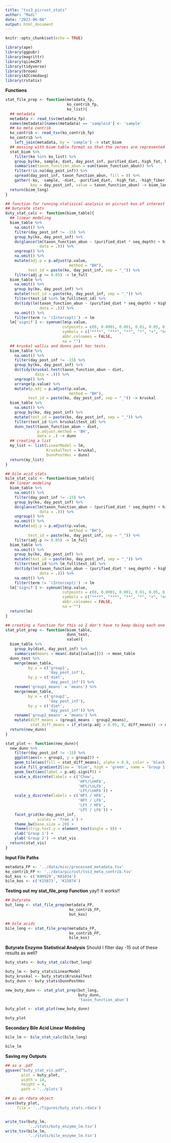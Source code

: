 ```yaml
---
title: "tss3_picrust_stats"
author: "Madi"
date: "2023-06-08"
output: html_document
---
```


```r
knitr::opts_chunk$set(echo = TRUE)
```

```r
library(ape)
library(ggpubr)
library(magrittr)
library(qiime2R)
library(tidyverse)
library(broom)
library(AICcmodavg)
library(rstatix)
```

**Functions**
```r
stat_file_prep <- function(metadata_fp,
                           ko_contrib_fp,
                           ko_list){
  ## metadata
  metadata <- read_tsv(metadata_fp)
  names(metadata)[names(metadata) == 'sampleid'] <- 'sample'
  ## ko meta contrib 
  ko_contrib <- read_tsv(ko_contrib_fp)
  ko_contrib %>% 
    left_join(metadata, by = 'sample') -> stat_biom
  ## messing with biom table format so that the zeroes are represented
  stat_biom %>% 
    filter(ko %in% ko_list) %>% 
    group_by(ko, sample, diet, day_post_inf, purified_diet, high_fat, high_fiber, mouse_id, seq_depth) %>% 
    summarise(taxon_function_abun = sum(taxon_function_abun)) %>% 
    filter(!is.na(day_post_inf)) %>% 
    spread(day_post_inf, taxon_function_abun, fill = 0) %>% 
    gather(-ko, -sample, -diet, -purified_diet, -high_fat, -high_fiber, -mouse_id, -seq_depth,
           key = day_post_inf, value = taxon_function_abun) -> biom_long
  return(biom_long)
}

## function for running statisical analysis on picrust kos of interest 
## butyrate stats
buty_stat_calc <- function(biom_table){
  ## linear modeling
  biom_table %>% 
    na.omit() %>% 
    filter(day_post_inf != -15) %>% 
    group_by(ko, day_post_inf) %>% 
    do(glance(lm(taxon_function_abun ~ (purified_diet * seq_depth) + high_fat * high_fiber,
               data = .))) %>% 
    ungroup() %>% 
    na.omit() %>% 
    mutate(adj.p = p.adjust(p.value, 
                            method = "BH"),
          test_id = paste(ko, day_post_inf, sep = "_")) %>% 
    filter(adj.p <= 0.05) -> lm_full
  biom_table %>% 
    na.omit() %>% 
    group_by(ko, day_post_inf) %>% 
    mutate(test_id = paste(ko, day_post_inf, sep = "_")) %>% 
    filter(test_id %in% lm_full$test_id) %>% 
    do(tidy(lm(taxon_function_abun ~ (purified_diet * seq_depth) + high_fat * high_fiber,
               data = .))) %>%
    na.omit() %>% 
    filter(term != '(Intercept)') -> lm
  lm['signif'] <- symnum(lm$p.value,
                         cutpoints = c(0, 0.0001, 0.001, 0.01, 0.05, 0.1, 1),
                         symbols = c("****", "***", "**", "*", "+", "ns"),
                         abbr.colnames = FALSE,
                         na = "")
  ## kruskal wallis and dunns post hoc tests
  biom_table %>% 
    na.omit() %>% 
    filter(day_post_inf != -15) %>% 
    group_by(ko, day_post_inf) %>% 
    do(tidy(kruskal.test(taxon_function_abun ~ diet,
             data = .))) %>% 
    ungroup() %>% 
    arrange(p.value) %>% 
    mutate(p.adj = p.adjust(p.value,
                            method = "BH"),
          test_id = paste(ko, day_post_inf, sep = "_")) -> kruskal
  biom_table %>% 
    na.omit() %>% 
    group_by(ko, day_post_inf) %>% 
    mutate(test_id = paste(ko, day_post_inf, sep = "_")) %>% 
    filter(test_id %in% kruskal$test_id) %>% 
    dunn_test(taxon_function_abun ~ diet,
              p.adjust.method = 'BH',
              data = .) -> dunn
  ## creating a list 
  my_list <- list(LinearModel = lm,
                  KruskalTest = kruskal,
                  DunnPostHoc = dunn)
  return(my_list)
}

## bile acid stats
bile_stat_calc <- function(biom_table){
  ## linear modeling
  biom_table %>% 
    na.omit() %>% 
    filter(day_post_inf != -15) %>% 
    group_by(ko, day_post_inf) %>% 
    do(glance(lm(taxon_function_abun ~ (purified_diet * seq_depth) + high_fat * high_fiber,
               data = .))) %>% 
    ungroup() %>% 
    na.omit() %>% 
    mutate(adj.p = p.adjust(p.value, 
                            method = "BH"),
          test_id = paste(ko, day_post_inf, sep = "_")) %>% 
    filter(adj.p <= 0.05) -> lm_full
  biom_table %>% 
    na.omit() %>% 
    group_by(ko, day_post_inf) %>% 
    mutate(test_id = paste(ko, day_post_inf, sep = "_")) %>% 
    filter(test_id %in% lm_full$test_id) %>% 
    do(tidy(lm(taxon_function_abun ~ (purified_diet * seq_depth) + high_fat * high_fiber,
               data = .))) %>%
    na.omit() %>% 
    filter(term != '(Intercept)') -> lm
  lm['signif'] <- symnum(lm$p.value,
                         cutpoints = c(0, 0.0001, 0.001, 0.01, 0.05, 0.1, 1),
                         symbols = c("****", "***", "**", "*", "+", "ns"),
                         abbr.colnames = FALSE,
                         na = "")
  return(lm)
}

## creating a function for this so I don't have to keep doing each one by hand 
stat_plot_prep <- function(biom_table,
                           dunn_test,
                           value){
  biom_table %>% 
    group_by(diet, day_post_inf) %>% 
    summarise(means = mean(.data[[value]])) -> mean_table
  dunn_test %>% 
    merge(mean_table, 
          by.x = c('group1',
                   'day_post_inf'),
          by.y = c('diet',
                   'day_post_inf')) %>% 
    rename('group1_means' = 'means') %>% 
    merge(mean_table,
          by.x = c('group2',
                   'day_post_inf'),
          by.y = c('diet',
                   'day_post_inf')) %>% 
    rename('group2_means' = 'means') %>% 
    mutate(diff_means = (group1_means - group2_means),
           stat_diff_means = if_else(p.adj > 0.05, 0, diff_means)) -> new_dunn
  return(new_dunn)
}

stat_plot <- function(new_dunn){
  new_dunn %>% 
    filter(day_post_inf != -15) %>%
    ggplot(aes(x = group1, y = group2)) +
    geom_tile(aes(fill = stat_diff_means), alpha = 0.8, color = 'black') +
    scale_fill_gradient2(low = 'blue', high = 'green', name = 'Group 1 -\nGroup 2') +
    geom_text(aes(label = p.adj.signif)) +
    scale_x_discrete(labels = c('Chow',
                                'HFt/\nHFb',
                                'HFt/\nLFb',
                                'LFt/\nHFb')) +
    scale_y_discrete(labels = c('HFt / HFb',
                                'HFt / LFb',
                                'LFt / HFb',
                                'LFt / LFb')) +
    facet_grid(ko~day_post_inf,
              scales = 'free_x') +
    theme_bw(base_size = 20) +
    theme(strip.text.y = element_text(angle = 0)) +
    xlab('Group 1') +
    ylab('Group 2') -> stat_vis
  return(stat_vis)
}

```

**Input File Paths**
```r
metadata_FP <- '../data/misc/processed_metadata.tsv'
ko_contrib_FP <- '../data/picrust/tss3_meta_contrib.tsv'
but_kos <- c('K00929','K01034')
bile_kos <- c('K15873', 'K15874')
```

**Testing out my stat_file_prep Function**
yay!! it works!! 
```r
## butyrate 
but_long <- stat_file_prep(metadata_FP,
                            ko_contrib_FP,
                            but_kos)

## bile acids 
bile_long <- stat_file_prep(metadata_FP,
                            ko_contrib_FP,
                            bile_kos)
```

**Butyrate Enzyme Statistical Analysis**
Should I filter day -15 out of these results as well? 
```r
buty_stats <- buty_stat_calc(but_long)

buty_lm <- buty_stats$LinearModel
buty_kruskal <- buty_stats$KruskalTest
buty_dunn <- buty_stats$DunnPostHoc

new_buty_dunn <- stat_plot_prep(but_long,
                                buty_dunn, 
                                'taxon_function_abun')

buty_plot <- stat_plot(new_buty_dunn)

buty_plot
```

**Secondary Bile Acid Linear Modeling**
```r
bile_lm <- bile_stat_calc(bile_long)

bile_lm
```

**Saving my Outputs**
```r
## as a .pdf
ggsave("buty_stat_vis.pdf",
       plot = buty_plot, 
       width = 14, 
       height = 4, 
       path = '../plots')

## as an rdata object
save(buty_plot,
     file = '../figures/buty_stats.rdata')


write_tsv(buty_lm,
          '../stats/buty_enzyme_lm.tsv')
write_tsv(bile_lm,
          '../stats/bile_enzyme_lm.tsv')
```



